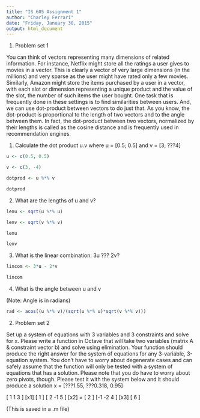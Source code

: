 ---
title: "IS 605 Assignment 1"
author: "Charley Ferrari"
date: "Friday, January 30, 2015"
output: html_document
---

1. Problem set 1

You can think of vectors representing many dimensions of related information. For
instance, Netflix might store all the ratings a user gives to movies in a vector. This is
clearly a vector of very large dimensions (in the millions) and very sparse as the user might
have rated only a few movies. Similarly, Amazon might store the items purchased by a user
in a vector, with each slot or dimension representing a unique product and the value of the
slot, the number of such items the user bought. One task that is frequently done in these
settings is to find similarities between users. And, we can use dot-product between vectors
to do just that. As you know, the dot-product is proportional to the length of two vectors
and to the angle between them. In fact, the dot-product between two vectors, normalized
by their lengths is called as the cosine distance and is frequently used in recommendation
engines.

(1) Calculate the dot product u.v where u = [0.5; 0.5] and v = [3; ???4]

```{r}

u <- c(0.5, 0.5)

v <- c(3, -4)

dotprod <- u %*% v

dotprod

```


(2) What are the lengths of u and v?

```{r}

lenu <- sqrt(u %*% u)

lenv <- sqrt(v %*% v)

lenu

lenv


```

(3) What is the linear combination: 3u ??? 2v?

```{r}

lincom <- 3*u - 2*v

lincom


```


(4) What is the angle between u and v

(Note: Angle is in radians)

```{r}

rad <- acos((u %*% v)/(sqrt(u %*% u)*sqrt(v %*% v)))

```

2. Problem set 2

Set up a system of equations with 3 variables and 3 constraints and solve for x. Please
write a function in Octave that will take two variables (matrix A & constraint vector b) and
solve using elimination. Your function should produce the right answer for the system of
equations for any 3-variable, 3-equation system. You don't have to worry about degenerate
cases and can safely assume that the function will only be tested with a system of equations
that has a solution. Please note that you do have to worry about zero pivots, though.
Please test it with the system below and it should produce a solution x = [???1.55, ???0.318, 0.95]

[ 1  1  3 ] [x1]   [ 1 ]
[ 2 -1  5 ] [x2] = [ 2 ]
[-1 -2  4 ] [x3]   [ 6 ]

(This is saved in a .m file)

